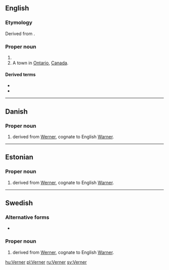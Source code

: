 {{also|verner}}
==English==

===Etymology===
Derived from {{etyl|de|en}} {{m|de|Werner}}.

===Proper noun===
{{en-proper noun}}

# {{surname|lang=en}}
# A town in [[Ontario]], [[Canada]].

====Derived terms====
* {{l|en|Verner's law}}
* {{l|en|Verner-Morrison syndrome}}

----

==Danish==

===Proper noun===
{{head|da|proper noun}}

# {{given name|male|lang=da}} derived from {{etyl|de|da}} [[Werner]], cognate to English [[Warner]].

----

==Estonian==

===Proper noun===
{{head|et|proper noun}}

# {{given name|male|lang=et}} derived from {{etyl|de|et}} [[Werner]], cognate to English [[Warner]].

----

==Swedish==

===Alternative forms===
* {{l|sv|Werner}}

===Proper noun===
{{head|sv|proper noun}}

# {{given name|male|lang=sv}} derived from {{etyl|de|sv}} [[Werner]], cognate to English [[Warner]].

[[hu:Verner]]
[[pl:Verner]]
[[ru:Verner]]
[[sv:Verner]]